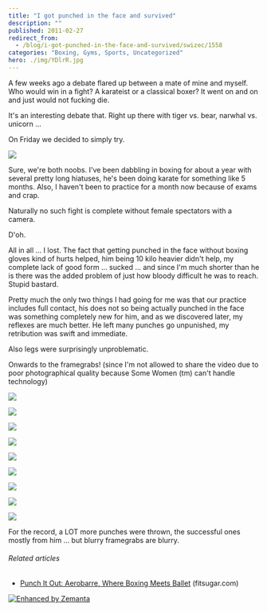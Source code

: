 ```yaml
---
title: "I got punched in the face and survived"
description: ""
published: 2011-02-27
redirect_from:
  - /blog/i-got-punched-in-the-face-and-survived/swizec/1558
categories: "Boxing, Gyms, Sports, Uncategorized"
hero: ./img/YDlrR.jpg
---
```


A few weeks ago a debate flared up between a mate of mine and myself. Who would win in a fight? A karateist or a classical boxer? It went on and on and just would not fucking die.

It's an interesting debate that. Right up there with tiger vs. bear, narwhal vs. unicorn ...

On Friday we decided to simply try.

![](./img/YDlrR.jpg)

Sure, we're both noobs. I've been dabbling in boxing for about a year with several pretty long hiatuses, he's been doing karate for something like 5 months. Also, I haven't been to practice for a month now because of exams and crap.

Naturally no such fight is complete without female spectators with a camera.

D'oh.

All in all ... I lost. The fact that getting punched in the face without boxing gloves kind of hurts helped, him being 10 kilo heavier didn't help, my complete lack of good form ... sucked ... and since I'm much shorter than he is there was the added problem of just how bloody difficult he was to reach. Stupid bastard.

Pretty much the only two things I had going for me was that our practice includes full contact, his does not so being actually punched in the face was something completely new for him, and as we discovered later, my reflexes are much better. He left many punches go unpunished, my retribution was swift and immediate.

Also legs were surprisingly unproblematic.

Onwards to the framegrabs! (since I'm not allowed to share the video due to poor photographical quality because Some Women (tm) can't handle technology)

![](./img/YDlrRjpg0ehbbc.jpeg)

![](./img/GbVUbjpgh0jafd.jpeg)

![](./img/B3pscjpg3e9ec6.jpeg)

![](./img/NoUPCjpg971023.jpeg)

![](./img/dW4HApnga34j0e.png)

![](./img/jomRNjpg3793di.jpeg)

![](./img/PsL2ojpg20g492.jpeg)

![](./img/T9Myojpg902f08.jpeg)

![](./img/3oI3gjpg2i5e14.jpeg)

For the record, a LOT more punches were thrown, the successful ones mostly from him ... but blurry framegrabs are blurry.

###### Related articles

- [Punch It Out: Aerobarre, Where Boxing Meets Ballet](http://www.fitsugar.com/Boxing-Meets-Ballet-New-Fitness-Trend-Aerobarre-14185896) (fitsugar.com)

[![Enhanced by Zemanta](http://img.zemanta.com/zemified_e.png?x-id=b58d66af-9cef-423d-8d3c-7d935b7b67da)](http://www.zemanta.com/ "Enhanced by Zemanta")
